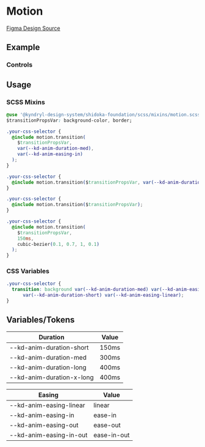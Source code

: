 
<Meta of={MotionStories} />

# Motion

[Figma Design Source](https://www.figma.com/file/5TqtPa7KWfhJbQv6ELnbqf/Foundation?node-id=72%3A17784&mode=dev)

## Example

<Canvas>
  <Story of={MotionStories.Transition} />
</Canvas>

### Controls

<Controls of={MotionStories.Transition} />

## Usage

### SCSS Mixins

```css
@use '@kyndryl-design-system/shidoka-foundation/scss/mixins/motion.scss';
$transitionPropsVar: background-color, border;

.your-css-selector {
  @include motion.transition(
    $transitionPropsVar,
    var(--kd-anim-duration-med),
    var(--kd-anim-easing-in)
  );
}

.your-css-selector {
  @include motion.transition($transitionPropsVar, var(--kd-anim-duration-med));
}

.your-css-selector {
  @include motion.transition($transitionPropsVar);
}

.your-css-selector {
  @include motion.transition(
    $transitionPropsVar,
    150ms,
    cubic-bezier(0.1, 0.7, 1, 0.1)
  );
}
```

### CSS Variables

```css
.your-css-selector {
  transition: background var(--kd-anim-duration-med) var(--kd-anim-easing-in), border
      var(--kd-anim-duration-short) var(--kd-anim-easing-linear);
}
```

## Variables/Tokens

| Duration                  | Value |
| ------------------------- | ----- |
| --kd-anim-duration-short  | 150ms |
| --kd-anim-duration-med    | 300ms |
| --kd-anim-duration-long   | 400ms |
| --kd-anim-duration-x-long | 400ms |

| Easing                  | Value       |
| ----------------------- | ----------- |
| --kd-anim-easing-linear | linear      |
| --kd-anim-easing-in     | ease-in     |
| --kd-anim-easing-out    | ease-out    |
| --kd-anim-easing-in-out | ease-in-out |
